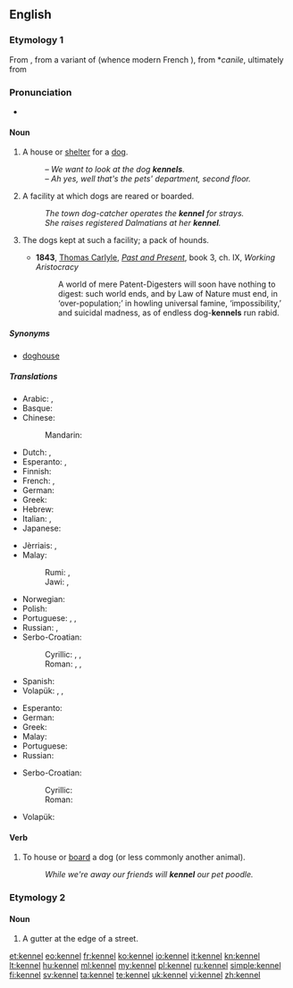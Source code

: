 ==English==

===Etymology 1===
From {{etyl|xno|en}}, from a {{etyl|ONF.|en}} variant of {{etyl|fro|en}} {{term|chenil|lang=fro}} (whence modern French {{term|chenil|lang=fr}}), from {{etyl|VL.|en}} *''canile'', ultimately from {{etyl|la|en}} {{term|canis|lang=la}}

===Pronunciation===
* {{rhymes|ɛnəl}}

====Noun====
{{en-noun}}

# A house or [[shelter]] for a [[dog]].
#: ''&ndash; We want to look at the dog '''kennels'''.<br>&ndash; Ah yes, well that's the pets' department, second floor.''
# A facility at which dogs are reared or boarded.
#: ''The town dog-catcher operates the '''kennel''' for strays.''
#: ''She raises registered Dalmatians at her '''kennel'''. ''
# {{context|UK}} The dogs kept at such a facility; a pack of hounds.
#* '''1843''', [[w:Thomas_Carlyle|Thomas Carlyle]], ''[[:w:Past and Present (book)|Past and Present]]'', book 3, ch. IX, ''Working Aristocracy''
#*: A world of mere Patent-Digesters will soon have nothing to digest:  such world ends, and by Law of Nature must end, in ‘over-population;’  in howling universal famine, ‘impossibility,’ and suicidal madness, as of endless dog-'''kennels''' run rabid.

=====Synonyms=====
* {{sense|shelter for a dog}} [[doghouse]]

=====Translations=====
{{trans-top|shelter for a dog}}
* Arabic: {{t+|ar|بيت|m|tr=bayt|sc=Arab}}, {{t-|ar|بيت الكلب|m|tr=bayt al-kalb|sc=Arab}}
* Basque: {{t+|eu|txakurtegi}}
* Chinese:
*: Mandarin: {{t|cmn|狗屋|tr=gǒuwū|sc=Hani}}
* Dutch: {{t-|nl|kennel|m}}, {{t-|nl|hondenhok|n}}
* Esperanto: {{t-|eo|hundejo}}, {{t-|eo|hundujo}}
* Finnish: {{t+|fi|koirankoppi}}
* French: {{t+|fr|chenil|m}}, {{t+|fr|niche|f}}
* German: {{t+|de|Hundehütte|m}}
* Greek: {{t-|el|σκυλόσπιτο|n|tr=skylóspito}}
* Hebrew: {{t-|he|מלונה|f|tr=melu'na|sc=Hebr}}
* Italian: {{t+|it|canile|m}}, {{t+|it|cuccia|f}}
* Japanese: {{t-|ja|犬小屋|tr=いぬごや, inugoya}}
{{trans-mid}}
* Jèrriais: {{tø|roa-jer|niche|f}}, {{tø|roa-jer|câniche|f}}
* Malay:
*: Rumi: {{t-|ms|rumah anjing}}, {{t-|ms|rumah asu}}
*: Jawi: {{t-|ms|رومه انجيڠ|sc=Arab}}, {{t-|ms|رومه اسو|sc=Arab}}
* Norwegian: {{t-|no|hundehus|n}}
* Polish: {{t+|pl|buda|f}}
* Portuguese: {{t-|pt|canil|m}}, {{t-|pt|casota|f}},  {{t-|pt|casinha de cachorro|f}}
* Russian: {{t+|ru|конура|f|tr=konurá}}, {{qualifier|соба́чья}} {{t+|ru|будка|f|tr=búdka}}
* Serbo-Croatian:
*: Cyrillic: {{t-|sh|псећа кућица|f}}, {{t-|sh|пасја кућица|f}}, {{t-|sh|штенара|f}}
*: Roman: {{t-|sh|pseća kućica|f}}, {{t-|sh|pasja kućica|f}}, {{t-|sh|štenara|f}}
* Spanish: {{t-|es|perrera|f}}
* Volapük: {{t-|vo|dogadom}}, {{t-|vo|dogalecek}}, {{t-|vo|dogadomil}}
{{trans-bottom}}

{{trans-top|facility where dogs are reared or boarded}}
* Esperanto: {{t-|eo|hundejo}}
* German: {{t+|de|Zwinger|m}}
* Greek: {{t-|el|κυνοτροφείο|n|tr=kynotrofeío|sc=Grek}}
* Malay: {{t|ms|tempat perlindungan anjing}}
* Portuguese: {{t-|pt|canil|m}}
* Russian: {{t+|ru|псарня|f|tr=psárnja}}
{{trans-mid}}
* Serbo-Croatian:
*: Cyrillic: {{t-|sh|псетарник|m}}
*: Roman: {{t-|sh|psetarnik|m}}
* Volapük: {{t-|vo|dogibridöp}}
{{trans-bottom}}

====Verb====
{{en-verb|kennels|'''[[kenneling]]''' or '''[[kennelling]]'''|'''[[kenneled]]''' or '''[[kennelled]]'''}}

# To house or [[board]] a dog (or less commonly another animal).
#: ''While we're away our friends will '''kennel''' our pet poodle.''

===Etymology 2===
{{etystub}}

====Noun====
{{en-noun}}

# A gutter at the edge of a street.

[[et:kennel]]
[[eo:kennel]]
[[fr:kennel]]
[[ko:kennel]]
[[io:kennel]]
[[it:kennel]]
[[kn:kennel]]
[[lt:kennel]]
[[hu:kennel]]
[[ml:kennel]]
[[my:kennel]]
[[pl:kennel]]
[[ru:kennel]]
[[simple:kennel]]
[[fi:kennel]]
[[sv:kennel]]
[[ta:kennel]]
[[te:kennel]]
[[uk:kennel]]
[[vi:kennel]]
[[zh:kennel]]